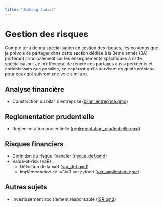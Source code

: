 ```yaml
---
title: "Jumbong Junior"
---
```


# Gestion des risques
<div class="box">
Compte tenu de ma spécialisation en gestion des risques, les contenus que je prévois de partager dans cette section dédiée à la 3ème année (3A) porteront principalement sur les enseignements spécifiques à cette spécialisation. Je m'efforcerai de rendre ces partages aussi pertinents et enrichissants que possible, en espérant qu'ils serviront de guide précieux pour ceux qui suivront une voie similaire.
</div>

## Analyse financière
- Construction du bilan d'entreprise ([bilan_entreprise.qmd](3A/bilan_entreprise.qmd))


## Reglementation prudentielle
-   Reglementation prudentielle ([reglementation_prudentielle.qmd](3A/reglementation_prudentielle.qmd))

## Risques financiers
-   Définition du risque financier ([risque_def.qmd](3A/risque_def.qmd))
-   Value-at-risk (VaR) :
    -   Définition de la VaR ([var_def.qmd](3A/var_def.qmd))
    -   Implémentation de la VaR sur python ([var_application.qmd](3A/var_application.qmd))


## Autres sujets 
-   Investissement socialement responsable ([ISR.qmd](3A/ISR.qmd))